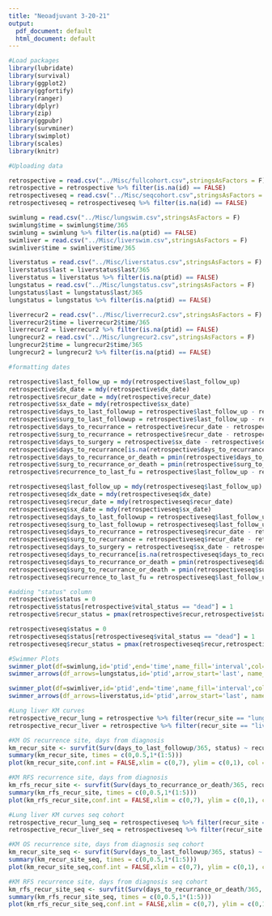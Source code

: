 ```yaml
---
title: "Neoadjuvant 3-20-21"
output:
  pdf_document: default
  html_document: default
---
```


```r

#Load packages
library(lubridate)
library(survival)
library(ggplot2)
library(ggfortify)
library(ranger)
library(dplyr)
library(zip)
library(ggpubr)
library(survminer)
library(swimplot)
library(scales)
library(knitr)

#Uploading data

retrospective = read.csv("../Misc/fullcohort.csv",stringsAsFactors = F)
retrospective = retrospective %>% filter(is.na(id) == FALSE)
retrospectiveseq = read.csv("../Misc/seqcohort.csv",stringsAsFactors = F)
retrospectiveseq = retrospectiveseq %>% filter(is.na(id) == FALSE)

swimlung = read.csv("../Misc/lungswim.csv",stringsAsFactors = F)
swimlung$time = swimlung$time/365
swimlung = swimlung %>% filter(is.na(ptid) == FALSE)
swimliver = read.csv("../Misc/liverswim.csv",stringsAsFactors = F)
swimliver$time = swimliver$time/365

liverstatus = read.csv("../Misc/liverstatus.csv",stringsAsFactors = F)
liverstatus$last = liverstatus$last/365
liverstatus = liverstatus %>% filter(is.na(ptid) == FALSE)
lungstatus = read.csv("../Misc/lungstatus.csv",stringsAsFactors = F)
lungstatus$last = lungstatus$last/365
lungstatus = lungstatus %>% filter(is.na(ptid) == FALSE)

liverrecur2 = read.csv("../Misc/liverrecur2.csv",stringsAsFactors = F)
liverrecur2$time = liverrecur2$time/365
liverrecur2 = liverrecur2 %>% filter(is.na(ptid) == FALSE)
lungrecur2 = read.csv("../Misc/lungrecur2.csv",stringsAsFactors = F)
lungrecur2$time = lungrecur2$time/365
lungrecur2 = lungrecur2 %>% filter(is.na(ptid) == FALSE)

#formatting dates

retrospective$last_follow_up = mdy(retrospective$last_follow_up)
retrospective$dx_date = mdy(retrospective$dx_date)
retrospective$recur_date = mdy(retrospective$recur_date)
retrospective$sx_date = mdy(retrospective$sx_date)
retrospective$days_to_last_followup = retrospective$last_follow_up - retrospective$dx_date
retrospective$surg_to_last_followup = retrospective$last_follow_up - retrospective$sx_date
retrospective$days_to_recurrance = retrospective$recur_date - retrospective$dx_date
retrospective$surg_to_recurrance = retrospective$recur_date - retrospective$sx_date
retrospective$days_to_surgery = retrospective$sx_date - retrospective$dx_date
retrospective$days_to_recurrance[is.na(retrospective$days_to_recurrance)] <- 100000
retrospective$days_to_recurrance_or_death = pmin(retrospective$days_to_recurrance,retrospective$days_to_last_followup)
retrospective$surg_to_recurrance_or_death = pmin(retrospective$surg_to_recurrance,retrospective$surg_to_last_followup)
retrospective$recurrence_to_last_fu = retrospective$last_follow_up - retrospective$recur_date

retrospectiveseq$last_follow_up = mdy(retrospectiveseq$last_follow_up)
retrospectiveseq$dx_date = mdy(retrospectiveseq$dx_date)
retrospectiveseq$recur_date = mdy(retrospectiveseq$recur_date)
retrospectiveseq$sx_date = mdy(retrospectiveseq$sx_date)
retrospectiveseq$days_to_last_followup = retrospectiveseq$last_follow_up - retrospectiveseq$dx_date
retrospectiveseq$surg_to_last_followup = retrospectiveseq$last_follow_up - retrospectiveseq$sx_date
retrospectiveseq$days_to_recurrance = retrospectiveseq$recur_date - retrospectiveseq$dx_date
retrospectiveseq$surg_to_recurrance = retrospectiveseq$recur_date - retrospectiveseq$sx_date
retrospectiveseq$days_to_surgery = retrospectiveseq$sx_date - retrospectiveseq$dx_date
retrospectiveseq$days_to_recurrance[is.na(retrospectiveseq$days_to_recurrance)] <- 100000
retrospectiveseq$days_to_recurrance_or_death = pmin(retrospectiveseq$days_to_recurrance,retrospectiveseq$days_to_last_followup)
retrospectiveseq$surg_to_recurrance_or_death = pmin(retrospectiveseq$surg_to_recurrance,retrospectiveseq$surg_to_last_followup)
retrospectiveseq$recurrence_to_last_fu = retrospectiveseq$last_follow_up - retrospectiveseq$recur_date

#adding "status" column
retrospective$status = 0
retrospective$status[retrospective$vital_status == "dead"] = 1
retrospective$recur_status = pmax(retrospective$recur,retrospective$status)

retrospectiveseq$status = 0
retrospectiveseq$status[retrospectiveseq$vital_status == "dead"] = 1
retrospectiveseq$recur_status = pmax(retrospectiveseq$recur,retrospectiveseq$status)

#Swimmer Plots
swimmer_plot(df=swimlung,id='ptid',end='time',name_fill='interval',col="black",alpha=0.75,width=.8) + swimmer_points(df_points=lungrecur2,id='ptid',time='time', name_shape ='further_recur',size=2.5,fill='white',col='black') + scale_y_continuous(name = "Years", breaks = c(0,1,2,3,4,5,6,7,8,9,10)) +
swimmer_arrows(df_arrows=lungstatus,id='ptid',arrow_start='last', name_col='vital_status',type = "open",cex=1)

swimmer_plot(df=swimliver,id='ptid',end='time',name_fill='interval',col="black",alpha=0.75,width=.8) + swimmer_points(df_points=liverrecur2,id='ptid', time='time',name_shape ='further_recur',size=2.5,fill='white',col='black') + scale_y_continuous(name = "Years", breaks = c(0,1,2,3,4,5,6,7,8,9,10)) +
swimmer_arrows(df_arrows=liverstatus,id='ptid',arrow_start='last', name_col='vital_status',type = "open",cex=1)

#Lung liver KM curves
retrospective_recur_lung = retrospective %>% filter(recur_site == "lung")
retrospective_recur_liver = retrospective %>% filter(recur_site == "liver")

#KM OS recurrence site, days from diagnosis
km_recur_site <- survfit(Surv(days_to_last_followup/365, status) ~ recur_site, data=rbind(retrospective_recur_lung,retrospective_recur_liver))
summary(km_recur_site, times = c(0,0.5,1*(1:5)))
plot(km_recur_site,conf.int = FALSE,xlim = c(0,7), ylim = c(0,1), col = c("red","blue","green","purple"),ylab = "% survival",xlab = "years",mark.time = TRUE, cex = 0.5,yscale = 100,xaxs = "S")

#KM RFS recurrence site, days from diagnosis
km_rfs_recur_site <- survfit(Surv(days_to_recurrance_or_death/365, recur_status) ~ recur_site, data=rbind(retrospective_recur_lung,retrospective_recur_liver))
summary(km_rfs_recur_site, times = c(0,0.5,1*(1:5)))
plot(km_rfs_recur_site,conf.int = FALSE,xlim = c(0,7), ylim = c(0,1), col = c("red","blue","green","purple"),ylab = "% survival",xlab = "years",mark.time = TRUE, cex = 0.5,yscale = 100,xaxs = "S")

#Lung liver KM curves seq cohort
retrospective_recur_lung_seq = retrospectiveseq %>% filter(recur_site == "lung")
retrospective_recur_liver_seq = retrospectiveseq %>% filter(recur_site == "liver")

#KM OS recurrence site, days from diagnosis seq cohort
km_recur_site_seq <- survfit(Surv(days_to_last_followup/365, status) ~ recur_site, data=rbind(retrospective_recur_lung_seq,retrospective_recur_liver_seq))
summary(km_recur_site_seq, times = c(0,0.5,1*(1:5)))
plot(km_recur_site_seq,conf.int = FALSE,xlim = c(0,7), ylim = c(0,1), col = c("red","blue","green","purple"),ylab = "% survival",xlab = "years",mark.time = TRUE, cex = 0.5,yscale = 100,xaxs = "S")

#KM RFS recurrence site, days from diagnosis seq cohort
km_rfs_recur_site_seq <- survfit(Surv(days_to_recurrance_or_death/365, recur_status) ~ recur_site, data=rbind(retrospective_recur_lung_seq,retrospective_recur_liver_seq))
summary(km_rfs_recur_site_seq, times = c(0,0.5,1*(1:5)))
plot(km_rfs_recur_site_seq,conf.int = FALSE,xlim = c(0,7), ylim = c(0,1), col = c("red","blue","green","purple"),ylab = "% survival",xlab = "years",mark.time = TRUE, cex = 0.5,yscale = 100,xaxs = "S")

```
